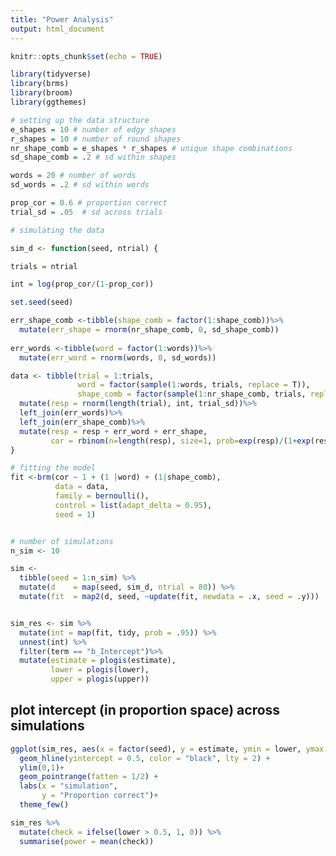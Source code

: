 ```yaml
---
title: "Power Analysis"
output: html_document
---
```


```r
knitr::opts_chunk$set(echo = TRUE)

library(tidyverse)
library(brms)
library(broom)
library(ggthemes)

```

```r

# setting up the data structure
e_shapes = 10 # number of edgy shapes
r_shapes = 10 # number of round shapes
nr_shape_comb = e_shapes * r_shapes # unique shape combinations
sd_shape_comb = .2 # sd within shapes

words = 20 # number of words
sd_words = .2 # sd within words

prop_cor = 0.6 # proportion correct
trial_sd = .05  # sd across trials

# simulating the data

sim_d <- function(seed, ntrial) {

trials = ntrial 

int = log(prop_cor/(1-prop_cor)) 

set.seed(seed)

err_shape_comb <-tibble(shape_comb = factor(1:shape_comb))%>%
  mutate(err_shape = rnorm(nr_shape_comb, 0, sd_shape_comb))
                                       
err_words <-tibble(word = factor(1:words))%>%
  mutate(err_word = rnorm(words, 0, sd_words))

data <- tibble(trial = 1:trials,
               word = factor(sample(1:words, trials, replace = T)),
               shape_comb = factor(sample(1:nr_shape_comb, trials, replace = T))) %>%
  mutate(resp = rnorm(length(trial), int, trial_sd))%>%
  left_join(err_words)%>%
  left_join(err_shape_comb)%>%
  mutate(resp = resp + err_word + err_shape,
         cor = rbinom(n=length(resp), size=1, prob=exp(resp)/(1+exp(resp))))
}

# fitting the model
fit <-brm(cor ~ 1 + (1 |word) + (1|shape_comb),
          data = data,
          family = bernoulli(),
          control = list(adapt_delta = 0.95),
          seed = 1)


# number of simulations
n_sim <- 10

sim <-
  tibble(seed = 1:n_sim) %>% 
  mutate(d    = map(seed, sim_d, ntrial = 80)) %>% 
  mutate(fit  = map2(d, seed, ~update(fit, newdata = .x, seed = .y)))


sim_res <- sim %>% 
  mutate(int = map(fit, tidy, prob = .95)) %>% 
  unnest(int) %>% 
  filter(term == "b_Intercept")%>%
  mutate(estimate = plogis(estimate),
         lower = plogis(lower),
         upper = plogis(upper))

```

## plot intercept (in proportion space) across simulations
```r
ggplot(sim_res, aes(x = factor(seed), y = estimate, ymin = lower, ymax = upper)) +
  geom_hline(yintercept = 0.5, color = "black", lty = 2) +
  ylim(0,1)+
  geom_pointrange(fatten = 1/2) +
  labs(x = "simulation",
       y = "Proportion correct")+
  theme_few()
```


```r
sim_res %>% 
  mutate(check = ifelse(lower > 0.5, 1, 0)) %>% 
  summarise(power = mean(check))
```


